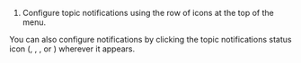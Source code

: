 
<FlattenedSteps>
  <TopicActions />

  1. Configure topic notifications using the row of icons at the top of the menu.
</FlattenedSteps>

<ZulipTip>
  You can also configure notifications by clicking the topic notifications
  status icon (<MuteIcon />,
  <InheritIcon />,
  <UnmuteIcon />, or
  <FollowIcon />) wherever it appears.
</ZulipTip>
